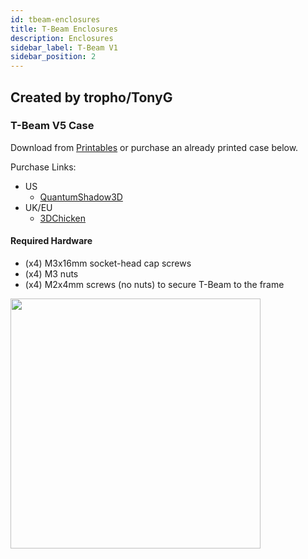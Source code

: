 ```yaml
---
id: tbeam-enclosures
title: T-Beam Enclosures
description: Enclosures
sidebar_label: T-Beam V1
sidebar_position: 2
---
```


## Created by tropho/TonyG

### T-Beam V5 Case

Download from [Printables](https://www.printables.com/model/127253-t-beam-case-for-meshtastic-v5) or purchase an already printed case below.

Purchase Links:
- US 
  - [QuantumShadow3D](https://www.etsy.com/listing/1173559418/meshtastic-t-beam-case-for-neo-m8n)
- UK/EU 
  - [3DChicken](https://3dchicken.co.uk/)

#### Required Hardware

- (x4) M3x16mm socket-head cap screws
- (x4) M3 nuts
- (x4) M2x4mm screws (no nuts) to secure T-Beam to the frame

<img src="/img/enclosures/3dp-tropho-tbeam.webp" width="400" align="left" />

<!-- ![TrophoTbeam](/img/enclosures/3dp-tropho-tbeam.webp) -->
